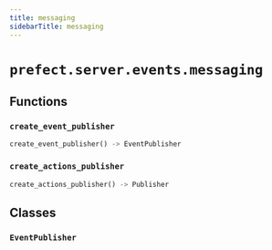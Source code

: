 ```yaml
---
title: messaging
sidebarTitle: messaging
---
```


# `prefect.server.events.messaging`

## Functions

### `create_event_publisher` <sup><a href="https://github.com/prefecthq/prefect/blob/main/src/prefect/server/events/messaging.py#L78"><Icon icon="github" size="14" /></a></sup>

```python
create_event_publisher() -> EventPublisher
```

### `create_actions_publisher` <sup><a href="https://github.com/prefecthq/prefect/blob/main/src/prefect/server/events/messaging.py#L83"><Icon icon="github" size="14" /></a></sup>

```python
create_actions_publisher() -> Publisher
```

## Classes

### `EventPublisher` <sup><a href="https://github.com/prefecthq/prefect/blob/main/src/prefect/server/events/messaging.py#L26"><Icon icon="github" size="14" /></a></sup>
